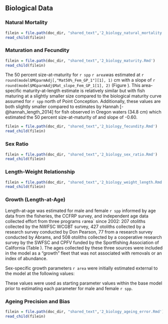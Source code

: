## Biological Data

### Natural Mortality

```r
filein = file.path(doc_dir, "shared_text",'2_biology_natural_mortality.Rmd')
read_child(filein)
```


### Maturation and Fecundity {#maturation-and-fecundity}

```r
filein = file.path(doc_dir, "shared_text",'2_biology_maturity.Rmd')
read_child(filein)
```

The 50 percent size-at-maturity for `r spp` `r area `was estimated at `r round(model$MGparmAdj[,"Mat50%_Fem_GP_1"][1], 1)` cm with a slope of `r round(model$MGparmAdj$Mat_slope_Fem_GP_1[1], 2)` (Figure \ref{fig:maturity}). This area-specific maturity-at-length estimate is relatively similar but with fish maturing at a slightly smaller size compared to the biological maturity curve assumed for `r spp` north of Point Conception. Additionally, these values are both slightly smaller compared to estimates by Hannah [-@hannah_length_2014] for fish observed in Oregon waters (34.8 cm) which estimated the 50 percent size-at-maturity of and slope of -0.60.

```r
filein = file.path(doc_dir, "shared_text",'2_biology_fecundity.Rmd')
read_child(filein)
```


### Sex Ratio

```r
filein = file.path(doc_dir, "shared_text",'2_biology_sex_ratio.Rmd')
read_child(filein)
```


### Length-Weight Relationship

```r
filein = file.path(doc_dir, "shared_text",'2_biology_weight_length.Rmd')
read_child(filein)
```


### Growth (Length-at-Age) {#length-at-age}

Length-at-age was estimated for male and female `r spp` informed by age data from the fisheries, the CCFRP survey, and independent age data collected effort from three programs `r `area` since 2002: 207 otoliths collected by the NWFSC WCGBT survey, 427 otoliths collected by a research survey conducted by Don Pearson, 77 from a research survey conducted by Abrams, and 508 otoliths collected by a cooperative research survey by the SWFSC and CPFV funded by the Sportfishing Association of California (Table \ref{tab:growth-age-samps}). The ages collected by these three sources were included in the model as a "growth" fleet that was not associated with removals or an index of abundance. 

Sex-specific growth parameters `r area` were initially estimated external to the model at the following values:

\begin{centering}

Females $L_{\infty}$ = 45.1; $L_0$ = 1.13 cm; $k$ = 0.257 per year

Males $L_{\infty}$ = 44.8 cm; $L_0$ = 4.75 cm; $k$ = 0.262 per year

\end{centering}

\vspace{0.50cm}

These values were used as starting parameter values within the base model prior to estimating each parameter for male and female `r spp`.


### Ageing Precision and Bias


```r
filein = file.path(doc_dir, "shared_text",'2_biology_ageing_error.Rmd')
read_child(filein)
```
